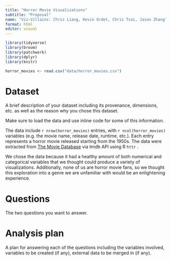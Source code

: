 ```yaml
---
title: "Horror Movie Visualizations"
subtitle: "Proposal"
name: "Viz-Villains: Chris Liang, Kevin Ordet, Chris Tsai, Jason Zhang"
format: html
editor: visual
---
```



```r
library(tidyverse)
library(broom)
library(patchwork)
library(dplyr)
library(knitr)
```

```r
horror_movies <- read.csv("data/horror_movies.csv")
```


# Dataset

A brief description of your dataset including its provenance, dimensions, etc. as well as the reason why you chose this dataset.

Make sure to load the data and use inline code for some of this information.

The data include `r nrow(horror_movies)` entries, with `r ncol(horror_movies)` variables (e.g. the movie name, release date, runtime, etc.). Each entry represents a horror movie released starting from the 1950s. The data were extracted from [The Movie Database](https://www.themoviedb.org) via tmdb API using R `httr` .

We chose the data because it had a healthy amount of both numerical and categorical variables that we thought could produce a variety of visualizations. Additionally, none of us are horror movie fans, so we thought this exploration into a genre we are unfamiliar with would be an enlightening experience.

# Questions

The two questions you want to answer.

# Analysis plan

A plan for answering each of the questions including the variables involved, variables to be created (if any), external data to be merged in (if any).
